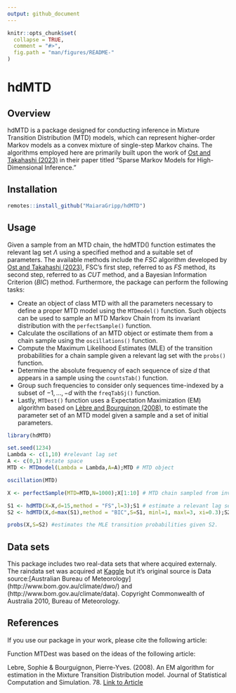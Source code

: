 ---
output: github_document
---

<!-- README.md is generated from README.Rmd. Please edit that file -->

```{r, echo = FALSE}
knitr::opts_chunk$set(
  collapse = TRUE,
  comment = "#>",
  fig.path = "man/figures/README-"
)
```

# hdMTD

## Overview

hdMTD is a package designed for conducting inference in Mixture Transition Distribution (MTD) models, which can represent higher-order Markov models as a convex mixture of single-step Markov chains. The algorithms employed here are primarily built upon the work of [Ost and Takahashi (2023)](https://arxiv.org/abs/2202.08007) in their paper titled "Sparse Markov Models for High-Dimensional Inference."

## Installation

```{r, eval = FALSE}
remotes::install_github("MaiaraGripp/hdMTD")
```

## Usage

Given a sample from an MTD chain, the hdMTD() function estimates the relevant lag set $\Lambda$ using a specified method and a suitable set of parameters. The available methods include the *FSC* algorithm developed by [Ost and Takahashi (2023)](https://arxiv.org/abs/2202.08007), FSC's first step, referred to as *FS* method, its second step, referred to as *CUT* method, and a Bayesian Information Criterion (*BIC*) method.
Furthermore, the package can perform the following tasks:

* Create an object of class MTD with all the parameters necessary to define a proper MTD model using the `MTDmodel()` function. Such objects can be used to sample an MTD Markov Chain from its invariant distribution with the `perfectSample()` function.
* Calculate the oscillations of an MTD object or estimate them from a chain sample using the `oscillations()` function.
* Compute the Maximum Likelihood Estimates (MLE) of the transition probabilities for a chain sample given a relevant lag set with the `probs()` function.
* Determine the absolute frequency of each sequence of size $d$ that appears in a sample using the `countsTab()` function.
* Group such frequencies to consider only sequences time-indexed by a subset of ${-1, \dots, -d}$ with the `freqTabSj()` function.
* Lastly, `MTDest()` function uses a Expectation Maximization (EM) algorithm based on [Lèbre and Bourguinon (2008)](https://doi.org/10.1080/00949650701266666), to estimate the parameter set of an MTD model given a sample and a set of initial parameters.

```{r example}

library(hdMTD)

set.seed(1234)
Lambda <- c(1,10) #relevant lag set
A <- c(0,1) #state space
MTD <- MTDmodel(Lambda = Lambda,A=A);MTD # MTD object

oscillation(MTD)

X <- perfectSample(MTD=MTD,N=1000);X[1:10] # MTD chain sampled from invariant dist.

S1 <- hdMTD(X=X,d=15,method = "FS",l=3);S1 # estimate a relevant lag set of size 3 with the "Foward Stepwise" method.
S2 <- hdMTD(X,d=max(S1),method = "BIC",S=S1, minl=1, maxl=3, xi=0.3);S2# estimate a relevant lag set with the "BIC" method.

probs(X,S=S2) #estimates the MLE transition probabilities given S2.
```

## Data sets

This package includes two real-data sets that where acquired externaly. The raindata set was acquired at [Kaggle](https://www.kaggle.com/datasets/jsphyg/weather-dataset-rattle-package) but it's original source is Data source:[Australian Bureau of Meteorology] (http://www.bom.gov.au/climate/dwo/) and (http://www.bom.gov.au/climate/data). Copyright Commonwealth of Australia 2010, Bureau of Meteorology.

## References

If you use our package in your work, please cite the following article:


Function MTDest was based on the ideas of the following article:

Lebre, Sophie & Bourguignon, Pierre-Yves. (2008). An EM algorithm for estimation in the Mixture Transition Distribution model. Journal of Statistical Computation and Simulation. 78. [Link to Article](https://doi.org/10.1080/00949650701266666)








